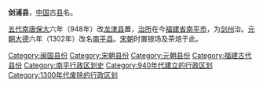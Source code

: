 '''剑浦县'''，[[中国|中国]]古[[县|县]]名。

[[五代|五代]][[南唐|南唐]][[保大_(南唐)|保大]]六年（948年）改[[龙津县|龙津县]]置，[[治所|治所]]在今[[福建省|福建省]][[南平市|南平市]]，为[[剑州_(五代)|剑州]]治。[[元朝|元朝]][[大德_(元朝)|大德]]六年（1302年）改名[[南平县|南平县]]。[[宋朝|宋朝]]时置银场及茶焙于此。

{{福建行政区划小作品}}
[[Category:闽国县份|Category:闽国县份]]
[[Category:宋朝县份|Category:宋朝县份]]
[[Category:元朝县份|Category:元朝县份]]
[[Category:福建古代县份|Category:福建古代县份]]
[[Category:南平行政区划史|Category:南平行政区划史]]
[[Category:940年代建立的行政区划|Category:940年代建立的行政区划]]
[[Category:1300年代废除的行政区划|Category:1300年代废除的行政区划]]